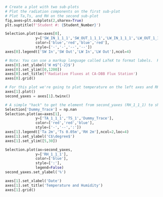 

```python
# Create a plot with two sub-plots
# Plot the radiation components on the first sub-plot
# Plot Ta,Ts, and RH on the second sub-plot
fig,axes=plt.subplots(2,sharex=True)
plt.suptitle(f'Student #: {Student_Number}')

Selection.plot(ax=axes[0],
              y=['SW_IN_1_1_1','SW_OUT_1_1_1','LW_IN_1_1_1','LW_OUT_1_1_1'],
              color=['blue','red','blue','red'],
              style=['-','-','--','--'])
axes[0].legend(['SW In','SW Out','LW In','LW Out'],ncol=4)

# Note: You can use a markup language called LaTeX to format labels.  Replace Units,subscript, and superscript with the appropriate unit for radiative fluxes
axes[0].set_ylabel('W m$^{-2}$')
axes[0].set_ylim([0,1200])
axes[0].set_title(f'Radiative Fluxes at CA-DBB Flux Station')
axes[0].grid()

# For this plot we're going to plot temperature on the left axes and RH on the right axes
axes[1].plot()
second_yaxes = axes[1].twinx()

# A simple "hack" to get the element from second_yaxes (RH_1_1_1) to show up with the legend items for the main yaxis
Selection['Dummy_Trace'] = np.nan
Selection.plot(ax=axes[1],
              y=['TA_1_1_1','TS_1','Dummy_Trace'],
              color=['red','red','blue'],
              style=['-','--',':'])
axes[1].legend(['Ta 2m','Ts 0.05m','RH 2m'],ncol=2,loc=4)
axes[1].set_ylabel('C$\degree$')
axes[1].set_ylim([5,30])

Selection.plot(ax=second_yaxes,
              y=['RH_1_1_1'],
              color=['blue'],
              style=[':'],
              legend=False)
second_yaxes.set_ylabel('%')

axes[1].set_xlabel('Date')
axes[1].set_title('Temperature and Humidity')
axes[1].grid()

```
